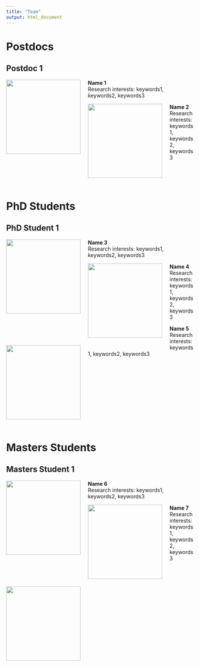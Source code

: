 ```yaml
---
title: "Team"
output: html_document
---
```


# Postdocs

## Postdoc 1

<img src="veera.jpg" width="200" height="200" align="left" style="margin-right: 20px; margin-bottom: 20px;">
**Name 1**  
Research interests: keywords1, keywords2, keywords3  

<img src="veera.jpg" width="200" height="200" align="left" style="margin-right: 20px; margin-bottom: 20px;">
**Name 2**  
Research interests: keywords1, keywords2, keywords3  

<br clear="all">

# PhD Students

## PhD Student 1

<img src="veera.jpg" width="200" height="200" align="left" style="margin-right: 20px; margin-bottom: 20px;">
**Name 3**  
Research interests: keywords1, keywords2, keywords3  

<img src="veera.jpg" width="200" height="200" align="left" style="margin-right: 20px; margin-bottom: 20px;">
**Name 4**  
Research interests: keywords1, keywords2, keywords3  

<img src="veera.jpg" width="200" height="200" align="left" style="margin-right: 20px; margin-bottom: 20px;">
**Name 5**  
Research interests: keywords1, keywords2, keywords3  

<br clear="all">

# Masters Students

## Masters Student 1

<img src="veera.jpg" width="200" height="200" align="left" style="margin-right: 20px; margin-bottom: 20px;">
**Name 6**  
Research interests: keywords1, keywords2, keywords3  

<img src="veera.jpg" width="200" height="200" align="left" style="margin-right: 20px; margin-bottom: 20px;">
**Name 7**  
Research interests: keywords1, keywords2, keywords3  

<img src="veera.jpg" width="200" height="200" align="left" style="margin-right: 20px; margin-bottom: 20px;">
